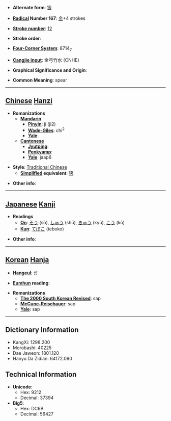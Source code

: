 * '''Alternate form''': [[钑]]

* '''[[Wiktionary:Chinese radical index| Radical]] Number 167''': [[Wiktionary:Chinese radical index 金|金]]+4 strokes

* '''[[Wiktionary:Chinese total strokes index|Stroke number]]''': [[Wiktionary:Chinese total strokes index 12|12]]

* '''Stroke order''': 

* '''[[Wiktionary:Chinese four corner index|Four-Corner System]]''': 8714<sub>7</sub>

* '''[[Wiktionary:Chinese Cangjie index|Cangjie input]]''': 金弓竹水 (CNHE)

* '''Graphical Significance and Origin''': 

* '''Common Meaning''': spear

----

== [[Chinese]] [[Hanzi]] ==

* '''Romanizations'''
** '''[[Mandarin]]'''
*** '''[[Pinyin]]''': jí (ji2)
*** '''[[Wade-Giles]]''': chi<sup>2</sup>
*** '''[[Yale]]''': 
** '''[[Cantonese]]'''
*** '''[[Jyutping]]''':
*** '''[[Penkyamp]]''': 
*** '''[[Yale]]''': jaap6

* '''Style''': [[Traditional Chinese]] 
** '''[[Simplified Chinese|Simplified]] equivalent''': [[钑]]

* '''Other info''': 

----

== [[Japanese]] [[Kanji]] ==

* '''Readings'''
** '''[[On]]''': [[そう]] (sō), [[しゅう]] (shū), [[きゅう]] (kyū), [[こう]] (kō)
** '''[[Kun]]''': [[てぼこ]] (teboko)

* '''Other info''':  

----

== [[Korean]] [[Hanja]] ==

* '''[[Hangeul]]''': 삽

* '''[[Eumhun]] reading''': 

* '''Romanizations'''
** '''[[The 2000 South Korean Revised Romanization|The 2000 South Korean Revised]]''': sap
** '''[[McCune-Reischauer]]''': sap
** '''[[Yale]]''': sap

----

== Dictionary Information ==

* KangXi: 1298.200
* Morobashi: 40225
* Dae Jaweon: 1801.120
* Hanyu Da Zidian: 64172.090

== Technical Information ==

* '''Unicode''':
** Hex: 9212
** Decimal: 37394
* '''Big5''':
** Hex: DC6B
** Decimal: 56427